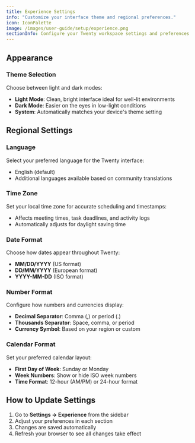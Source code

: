 ```yaml
---
title: Experience Settings
info: "Customize your interface theme and regional preferences."
icon: IconPalette
image: /images/user-guide/setup/experience.png
sectionInfo: Configure your Twenty workspace settings and preferences
---
```


## Appearance

### Theme Selection
Choose between light and dark modes:
- **Light Mode**: Clean, bright interface ideal for well-lit environments
- **Dark Mode**: Easier on the eyes in low-light conditions
- **System**: Automatically matches your device's theme setting

## Regional Settings

### Language
Select your preferred language for the Twenty interface:
- English (default)
- Additional languages available based on community translations

### Time Zone
Set your local time zone for accurate scheduling and timestamps:
- Affects meeting times, task deadlines, and activity logs
- Automatically adjusts for daylight saving time

### Date Format
Choose how dates appear throughout Twenty:
- **MM/DD/YYYY** (US format)
- **DD/MM/YYYY** (European format)
- **YYYY-MM-DD** (ISO format)

### Number Format
Configure how numbers and currencies display:
- **Decimal Separator**: Comma (,) or period (.)
- **Thousands Separator**: Space, comma, or period
- **Currency Symbol**: Based on your region or custom

### Calendar Format
Set your preferred calendar layout:
- **First Day of Week**: Sunday or Monday
- **Week Numbers**: Show or hide ISO week numbers
- **Time Format**: 12-hour (AM/PM) or 24-hour format

## How to Update Settings

1. Go to **Settings → Experience** from the sidebar
2. Adjust your preferences in each section
3. Changes are saved automatically
4. Refresh your browser to see all changes take effect

<ArticleEditContent></ArticleEditContent>
